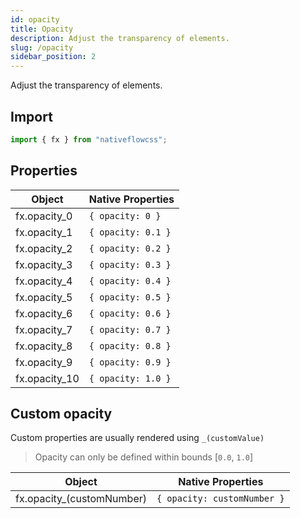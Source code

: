 ```yaml
---
id: opacity
title: Opacity
description: Adjust the transparency of elements.
slug: /opacity
sidebar_position: 2
---
```


Adjust the transparency of elements.

## Import

```js title="src/screens/Component.js"
import { fx } from "nativeflowcss";
```

## Properties

<div class="scrollable-box">

| Object        | Native Properties  |
| ------------- | ------------------ |
| fx.opacity_0  | `{ opacity: 0 }`   |
| fx.opacity_1  | `{ opacity: 0.1 }` |
| fx.opacity_2  | `{ opacity: 0.2 }` |
| fx.opacity_3  | `{ opacity: 0.3 }` |
| fx.opacity_4  | `{ opacity: 0.4 }` |
| fx.opacity_5  | `{ opacity: 0.5 }` |
| fx.opacity_6  | `{ opacity: 0.6 }` |
| fx.opacity_7  | `{ opacity: 0.7 }` |
| fx.opacity_8  | `{ opacity: 0.8 }` |
| fx.opacity_9  | `{ opacity: 0.9 }` |
| fx.opacity_10 | `{ opacity: 1.0 }` |

</div>

## Custom opacity

Custom properties are usually rendered using `_(customValue)`

> Opacity can only be defined within bounds [`0.0`, `1.0`]

| Object                  | Native Properties           |
| ----------------------- | --------------------------- |
| fx.opacity_(customNumber) | `{ opacity: customNumber }` |
